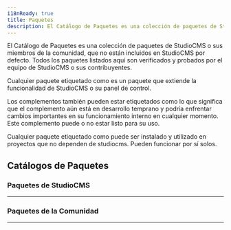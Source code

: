 ```yaml
---
i18nReady: true
title: Paquetes
description: El Catálogo de Paquetes es una colección de paquetes de StudioCMS o su comunidad.
---
```



El Catálogo de Paquetes es una colección de paquetes de StudioCMS o sus miembros de la comunidad, que no están incluidos en StudioCMS por defecto. Todos los paquetes listados aquí son verificados y probados por el equipo de StudioCMS o sus contribuyentes.

Cualquier paquete etiquetado como <Badge text="Plugin" variant="tip"/> es un paquete que extiende la funcionalidad de StudioCMS o su panel de control.

Los complementos también pueden estar etiquetados como <Badge text="Experimental" variant="danger" /> lo que significa que el complemento aún está en desarrollo temprano y podría enfrentar cambios importantes en su funcionamiento interno en cualquier momento. Este complemento puede o no estar listo para su uso.

Cualquier paquete etiquetado como <Badge text="Uso Público" variant="caution"/> puede ser instalado y utilizado en proyectos que no dependen de studiocms. Pueden funcionar por sí solos.

## Catálogos de Paquetes

### Paquetes de StudioCMS
---

<PackageCatalog catalog="studiocms" />

### Paquetes de la Comunidad
---

<PackageCatalog catalog="community" />
